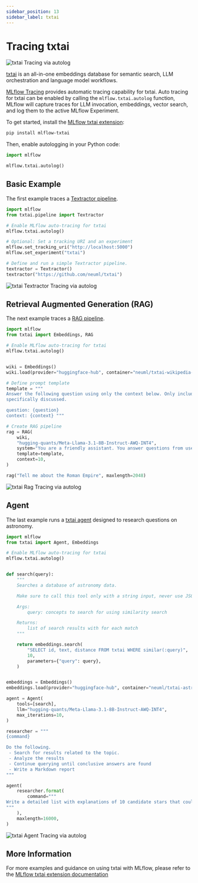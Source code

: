 ```yaml
---
sidebar_position: 13
sidebar_label: txtai
---
```



# Tracing txtai

![txtai Tracing via autolog](/images/llms/tracing/txtai-rag-tracing.png)


[txtai](https://github.com/neuml/txtai?tab=readme-ov-file) is an all-in-one embeddings database for semantic search, LLM orchestration and language model workflows.

[MLflow Tracing](../) provides automatic tracing capability for txtai. Auto tracing for txtai can be enabled by calling the `mlflow.txtai.autolog` function, MLflow will capture traces for LLM invocation, embeddings, vector search, and log them to the active MLflow Experiment.

To get started, install the [MLflow txtai extension](https://github.com/neuml/mlflow-txtai/tree/master):

```bash
pip install mlflow-txtai
```

Then, enable autologging in your Python code:

```python
import mlflow

mlflow.txtai.autolog()
```

## Basic Example

The first example traces a [Textractor pipeline](https://neuml.github.io/txtai/pipeline/data/textractor/).

```python
import mlflow
from txtai.pipeline import Textractor

# Enable MLflow auto-tracing for txtai
mlflow.txtai.autolog()

# Optional: Set a tracking URI and an experiment
mlflow.set_tracking_uri("http://localhost:5000")
mlflow.set_experiment("txtai")

# Define and run a simple Textractor pipeline.
textractor = Textractor()
textractor("https://github.com/neuml/txtai")
```

![txtai Textractor Tracing via autolog](/images/llms/tracing/txtai-textractor-tracing.png)


## Retrieval Augmented Generation (RAG)

The next example traces a [RAG pipeline](https://neuml.github.io/txtai/pipeline/text/rag/).

```python
import mlflow
from txtai import Embeddings, RAG

# Enable MLflow auto-tracing for txtai
mlflow.txtai.autolog()


wiki = Embeddings()
wiki.load(provider="huggingface-hub", container="neuml/txtai-wikipedia-slim")

# Define prompt template
template = """
Answer the following question using only the context below. Only include information
specifically discussed.

question: {question}
context: {context} """

# Create RAG pipeline
rag = RAG(
    wiki,
    "hugging-quants/Meta-Llama-3.1-8B-Instruct-AWQ-INT4",
    system="You are a friendly assistant. You answer questions from users.",
    template=template,
    context=10,
)

rag("Tell me about the Roman Empire", maxlength=2048)
```

![txtai Rag Tracing via autolog](/images/llms/tracing/txtai-rag-tracing.png)


## Agent

The last example runs a [txtai agent](https://neuml.github.io/txtai/agent/) designed to research questions on astronomy.


```python
import mlflow
from txtai import Agent, Embeddings

# Enable MLflow auto-tracing for txtai
mlflow.txtai.autolog()


def search(query):
    """
    Searches a database of astronomy data.

    Make sure to call this tool only with a string input, never use JSON.

    Args:
        query: concepts to search for using similarity search

    Returns:
        list of search results with for each match
    """

    return embeddings.search(
        "SELECT id, text, distance FROM txtai WHERE similar(:query)",
        10,
        parameters={"query": query},
    )


embeddings = Embeddings()
embeddings.load(provider="huggingface-hub", container="neuml/txtai-astronomy")

agent = Agent(
    tools=[search],
    llm="hugging-quants/Meta-Llama-3.1-8B-Instruct-AWQ-INT4",
    max_iterations=10,
)

researcher = """
{command}

Do the following.
 - Search for results related to the topic.
 - Analyze the results
 - Continue querying until conclusive answers are found
 - Write a Markdown report
"""

agent(
    researcher.format(
        command="""
Write a detailed list with explanations of 10 candidate stars that could potentially be habitable to life.
"""
    ),
    maxlength=16000,
)
```

![txtai Agent Tracing via autolog](/images/llms/tracing/txtai-agent-tracing.png)


## More Information

For more examples and guidance on using txtai with MLflow, please refer to the [MLflow txtai extension documentation](https://github.com/neuml/mlflow-txtai/tree/master)
